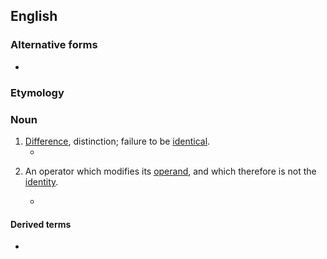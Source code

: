 ==English==

===Alternative forms===
* {{l|en|non-identity}}

===Etymology===
{{prefix|en|non|identity}}

===Noun===
{{en-noun|nonidentities}}

# [[difference|Difference]], distinction; failure to be [[identical]].
#* {{quote-book|lang=en|1993|Ordway Hilton|Scientific Examination of Questioned Documents|url=http://books.google.com/books?id=-exqdS1GIHEC&pg=RA1-PA10|page=395|isbn=0849395100
|passage=No scientific examiner would select only chance variations to establish '''nonidentity''' of two specimens when the fundamental points of identification stamp them as originating at a single source.}}
# {{lb|en|mathematics}} An operator which modifies its [[operand]], and which therefore is not the [[identity]].
#* {{quote-book|lang=en|1995|Thomas A. Whitelaw|Introduction to Abstract Algebra|url=http://books.google.com/books?id=f2hyf0QoB_0C|isbn=0751401471|page=99|passage=Moreover, in a group of prime order ''p'', every '''non-identity''' element (i.e. every element other than 1) has period ''p''.}}

====Derived terms====
* {{l|en|nonidentity problem}}
